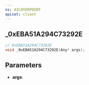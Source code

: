```yaml
---
ns: AICOVERPOINT
apiset: client
---
```

## _0xEBA51A294C73292E

```c
// 0xEBA51A294C73292E
void _0xEBA51A294C73292E(Any* args);
```


## Parameters
* **args**: